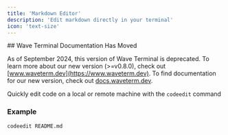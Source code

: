 ```yaml
---
title: 'Markdown Editor'
description: 'Edit markdown directly in your terminal'
icon: 'text-size'
---
```


<Warning>
## Wave Terminal Documentation Has Moved

As of September 2024, this version of Wave Terminal is deprecated. To learn more about our new version (>=v0.8.0), check out [www.waveterm.dev](https://www.waveterm.dev). To find documentation for our new version, check out [docs.waveterm.dev](https://docs.waveterm.dev).
</Warning>

Quickly edit code on a local or remote machine with the `codeedit` command

### Example

```
codeedit README.md
```
